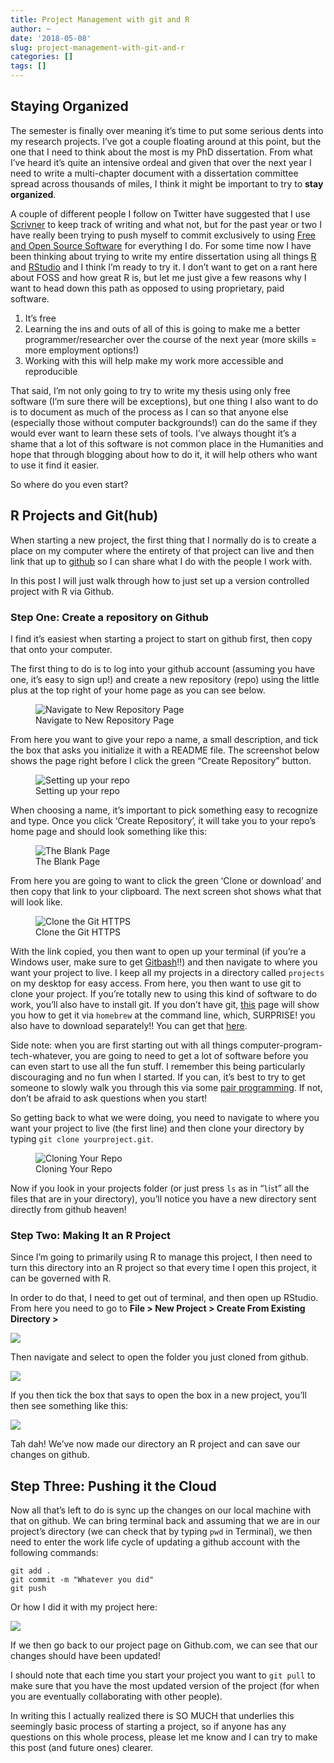 ```yaml
---
title: Project Management with git and R
author: ~
date: '2018-05-08'
slug: project-management-with-git-and-r
categories: []
tags: []
---
```


## Staying Organized

The semester is finally over meaning it's time to put some serious dents into my research projects.
I've got a couple floating around at this point, but the one that I need to think about the most is my PhD dissertation.
From what I've heard it's quite an intensive ordeal and given that over the next year I need to write a multi-chapter document with a dissertation committee spread across thousands of miles, I think it might be important to try to **stay organized**.

A couple of different people I follow on Twitter have suggested that I use [Scrivner](https://www.literatureandlatte.com/scrivener/overview) to keep track of writing and what not, but for the past year or two I have really been trying to push myself to commit exclusively to using [Free and Open Source Software](https://en.wikipedia.org/wiki/Free_and_open-source_software) for everything I do.
For some time now I have been thinking about trying to write my entire dissertation using all things [R](https://cran.r-project.org/) and [RStudio](https://www.rstudio.com/) and I think I'm ready to try it.
I don't want to get on a rant here about FOSS and how great R is, but let me just give a few reasons why I want to head down this path as opposed to using proprietary, paid software.

1. It's free
2. Learning the ins and outs of all of this is going to make me a better programmer/researcher over the course of the next year (more skills = more employment options!)
3. Working with this will help make my work more accessible and reproducible

That said, I'm not only going to try to write my thesis using only free software (I'm sure there will be exceptions), but one thing I also want to do is to document as much of the process as I can so that anyone else (especially those without computer backgrounds!) can do the same if they would ever want to learn these sets of tools.
I've always thought it's a shame that a lot of this software is not common place in the Humanities and hope that through blogging about how to do it, it will help others who want to use it find it easier. 

So where do you even start?

## R Projects and Git(hub)

When starting a new project, the first thing that I normally do is to create a place on my computer where the entirety of that project can live and then link that up to [github](http://github.com) so I can share what I do with the people I work with.

In this post I will just walk through how to just set up a version controlled project with R via Github.

### Step One: Create a repository on Github

I find it's easiest when starting a project to start on github first, then copy that onto your computer.

The first thing to do is to log into your github account (assuming you have one, it's easy to sign up!) and create a new repository (repo) using the little plus at the top right of your home page as you can see below.

![Navigate to New Repository Page](/img/pmwr1.png)

From here you want to give your repo a name, a small description, and tick the box that asks you initialize it with a README file.
The screenshot below shows the page right before I click the green "Create Repository" button.

![Setting up your repo](/img/pmwr2.png)

When choosing a name, it's important to pick something easy to recognize and type.
Once you click 'Create Repository', it will take you to your repo's home page and should look something like this: 

![The Blank Page](/img/pmwr3.png)

From here you are going to want to click the green 'Clone or download' and then copy that link to your clipboard.
The next screen shot shows what that will look like.

![Clone the Git HTTPS](/img/pmwr4.png)

With the link copied, you then want to open up your terminal (if you're a Windows user, make sure to get [Gitbash](https://git-scm.com/)!!) and then navigate to where you want your project to live.
I keep all my projects in a directory called ```projects``` on my desktop for easy access.
From here, you then want to use git to clone your project.
If you're totally new to using this kind of software to do work, you'll also have to install git.
If you don't have git, [this](https://www.linode.com/docs/development/version-control/how-to-install-git-mac/) page will show you how to get it via ```homebrew``` at the command line, which, SURPRISE! you also have to download separately!!
You can get that [here](https://brew.sh/).

Side note: when you are first starting out with all things computer-program-tech-whatever, you are going to need to get a lot of software before you can even start to use all the fun stuff.
I remember this being particularly discouraging and no fun when I started.
If you can, it's best to try to get someone to slowly walk you through this via some [pair programming](https://en.wikipedia.org/wiki/Pair_programming).
If not, don't be afraid to ask questions when you start!

So getting back to what we were doing, you need to navigate to where you want your project to live (the first line) and then clone your directory by typing ```git clone yourproject.git```.

![Cloning Your Repo](/img/pmwr5.png)

Now if you look in your projects folder (or just press ```ls``` as in "```l```i```s```t" all the files that are in your directory), you'll notice you have a new directory sent directly from github heaven!

### Step Two: Making It an R Project

Since I'm going to primarily using R to manage this project, I  then need to turn this directory into an R project so that every time I open this project, it can be governed with R.

In order to do that, I need to get out of terminal, and then open up RStudio.
From here you need to go to 
**File > New Project > Create From Existing Directory > **

![](/img/pmwr6.png)

Then navigate and select to open the folder you just cloned from github. 

![](/img/pmwr7.png)

If you then tick the box that says to open the box in a new project, you'll then see something like this:

![](/img/pmwr8.png)

Tah dah! 
We've now made our directory an R project and can save our changes on github. 

## Step Three: Pushing it the Cloud

Now all that's left to do is sync up the changes on our local machine with that on github.
We can bring terminal back and assuming that we are in our project's directory (we can check that by typing ```pwd``` in Terminal), we then need to enter the work life cycle of updating a github account with the following commands:

```
git add .
git commit -m "Whatever you did"
git push 
```

Or how I did it with my project here:

![](/img/pmwr9.png)

If we then go back to our project page on Github.com, we can see that our changes should have been updated!

I should note that each time you start your project you want to ```git pull``` to make sure that you have the most updated version of the project (for when you are eventually collaborating with other people).

In writing this I actually realized there is SO MUCH that underlies this seemingly basic process of starting a project, so if anyone has any questions on this whole process, please let me know and I can try to make this post (and future ones) clearer.